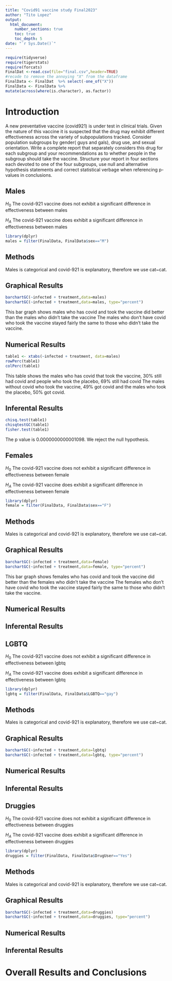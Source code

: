 ```yaml
---
title: "Covid91 vaccine study Final2023"
author: "Tito Lopez"
output: 
  html_document:
    number_sections: true
    toc: true
    toc_depth: 5
date: "`r Sys.Date()`" 
---
```


```r
require(tidyverse)
require(tigerstats)
require(forcats)
FinalDat <-read.csv(file="final.csv",header=TRUE)
#recode to remove the annoying "X" from the dataframe
FinalData <- FinalDat  %>% select(-one_of("X"))
FinalData <- FinalData %>%
mutate(across(where(is.character), as.factor))
```

# Introduction

A new  preventative vaccine (covid921) is under test in clinical trials. Given the nature of this vaccine it is suspected that the drug may exhibit different effectiveness across the variety of subpopulations tracked. Consider population subgroups by gender( guys and gals), drug use, and sexual orientation. Write a complete report that separately considers this drug for each subgroup and your recommendations as to whether people in the subgroup should take the vaccine. Structure your report in four sections each devoted to one of the four subgroups, use null and alternative hypothesis statements and correct statistical verbage when referencing p-values in conclusions.

## Males

$H_0$ The covid-921 vaccine does not exhibit a significant difference in effectiveness between males

$H_A$ The covid-921 vaccine does exhibit a significant difference in effectiveness between males

```r
library(dplyr)
males = filter(FinalData, FinalData$sex=="M")
```


## Methods

Males is categorical and covid-921 is explanatory, therefore we use cat~cat.

## Graphical Results

```r
barchartGC(~infected + treatment,data=males)
barchartGC(~infected + treatment,data=males, type="percent")
```

This bar graph shows males who has covid and took the vaccine did better than the males who didn't take the vaccine The males who don't have covid who took the vaccine stayed fairly the same to those who didn't take the vaccine.

## Numerical Results

```r
table1 <- xtabs(~infected + treatment, data=males)
rowPerc(table1)
colPerc(table1)
```

This table shows the males who has covid that took the vaccine, 30% still had covid and people who took the placebo, 69% still had covid The males without covid who took the vaccine, 49% got covid and the males who took the placebo, 50% got covid.

## Inferental Results

```r
chisq.test(table1)
chisqtestGC(table1)
fisher.test(table1)
```

The p value is 0.0000000000001098. We reject the null hypothesis.

## Females

$H_0$ The covid-921 vaccine does not exhibit a significant difference in effectiveness between female

$H_A$ The covid-921 vaccine does exhibit a significant difference in effectiveness between female

```r
library(dplyr)
female = filter(FinalData, FinalData$sex=="F")
```

## Methods

Males is categorical and covid-921 is explanatory, therefore we use cat~cat.

## Graphical Results

```r
barchartGC(~infected + treatment,data=female)
barchartGC(~infected + treatment,data=female, type="percent")
```

This bar graph shows females who has covid and took the vaccine did better than the females who didn't take the vaccine The females who don't have covid who took the vaccine stayed fairly the same to those who didn't take the vaccine.

## Numerical Results



## Inferental Results



## LGBTQ

$H_0$ The covid-921 vaccine does not exhibit a significant difference in effectiveness between lgbtq

$H_A$ The covid-921 vaccine does exhibit a significant difference in effectiveness between lgbtq

```r
library(dplyr)
lgbtq = filter(FinalData, FinalData$LGBTQ=="gay")
```

## Methods

Males is categorical and covid-921 is explanatory, therefore we use cat~cat.

## Graphical Results

```r
barchartGC(~infected + treatment,data=lgbtq)
barchartGC(~infected + treatment,data=lgbtq, type="percent")
```

## Numerical Results



## Inferental Results



## Druggies

$H_0$ The covid-921 vaccine does not exhibit a significant difference in effectiveness between druggies

$H_A$ The covid-921 vaccine does exhibit a significant difference in effectiveness between druggies

```r
library(dplyr)
druggies = filter(FinalData, FinalData$DrugUser=="Yes")
```

## Methods

Males is categorical and covid-921 is explanatory, therefore we use cat~cat.

## Graphical Results

```r
barchartGC(~infected + treatment,data=druggies)
barchartGC(~infected + treatment,data=druggies, type="percent")
```

## Numerical Results



## Inferental Results



# Overall Results and Conclusions

